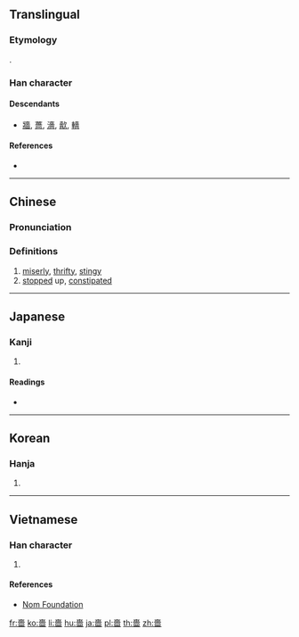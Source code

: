{{also|啬}}
==Translingual==

===Etymology===
{{Han etyl}}
{{Han compound|來|㐭|t1=come|t2=hide|ls=ic}}.

===Han character===
{{Han char|rn=30|rad=口|as=10|sn=13|four=40601|canj=GOWR}}

====Descendants====
* [[牆]], [[薔]], [[濇]], [[㱇]], [[轖]]

====References====
* {{Han ref|kx=0202.050|dkj=04053|dj=0424.320|hdz=10665.110|uh=55C7|ud=21959|bh=B6DE|bd=46814}}

----

==Chinese==
{{zh-forms|s=啬}}

===Pronunciation===
{{zh-pron
|m=sè
|c=sik1
|h=pfs=
|md=
|mn=siah
|w=
|mc=y
|oc=y
|cat=a
}}

===Definitions===
{{zh-hanzi}}

# [[miserly]], [[thrifty]], [[stingy]]
# [[stopped]] up, [[constipate]]d

----

==Japanese==

===Kanji===
{{ja-kanji|grade=|rs=口10}}

# {{defn|lang=ja|sort=口10}}

====Readings====
* {{ja-readings|on=[[しょく]] (shoku)|kun=[[おしむ]] (oshimu), [[やぶさか]] (yabusaka)}}

----

==Korean==

===Hanja===
{{ko-hanja|hangeul=색|rv=saek|mr=saek}}

# {{defn|lang=ko|sort=口10}}

----

==Vietnamese==

===Han character===
{{vi-hantu|[[sắc]]|rs=口10}}

# {{defn|lang=vi|sort=口10}}

====References====
* [http://nomfoundation.org/common/nom_details.php?codepoint=55c7 Nom Foundation]

[[fr:嗇]]
[[ko:嗇]]
[[li:嗇]]
[[hu:嗇]]
[[ja:嗇]]
[[pl:嗇]]
[[th:嗇]]
[[zh:嗇]]